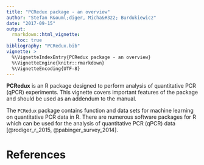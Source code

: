 ```yaml
---
title: "PCRedux package - an overview"
author: "Stefan R&ouml;diger, Micha&#322; Burdukiewicz" 
date: "2017-09-15"
output: 
  rmarkdown::html_vignette:
    toc: true
bibliography: "PCRedux.bib"
vignette: >
  %\VignetteIndexEntry{PCRedux package - an overview}
  %\VignetteEngine{knitr::rmarkdown}
  %\VignetteEncoding{UTF-8}
---
```


**PCRedux** is an R package designed to perform analysis of quantitative PCR (qPCR) experiments. This vignette covers important features of the package and should be used as an addendum to the manual.

The `PCRedux` package contains function and data sets for machine learning on 
quantitative PCR data in R. There are numerous software packages for R which can 
be used for the analysis of quantitative PCR (qPCR) data [@rodiger_r_2015, @pabinger_survey_2014].
  
# References
